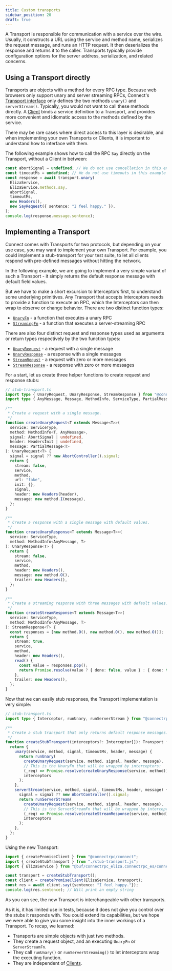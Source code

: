 ```yaml
---
title: Custom transports
sidebar_position: 20
draft: true
---
```


A Transport is responsible for communication with a service over the wire.
Usually, it constructs a URL using the service and method name, serializes
the request message, and runs an HTTP request. It then deserializes the
response and returns it to the caller. Transports typically provide
configuration options for the server address, serialization, and related
concerns.

## Using a Transport directly

Transports are objects with a method for every RPC type. Because web browsers
only support unary and server streaming RPCs, Connect's [Transport interface](https://github.com/connectrpc/connect-es/blob/614cf0b8278df83e4af22cd70201fd848d9d3ba4/packages/connect-web/src/transport.ts#L24)
only defines the two methods `unary()` and `serverStream()`. Typically, you
would not want to call these methods directly. A [Client](/docs/web/using-clients)
binds a service definition to a Transport, and provides more convenient and
idiomatic access to the methods defined by the service.

There may be rare cases where direct access to this layer is desirable, and
when implementing your own Transports or Clients, it is important to
understand how to interface with them.

The following example shows how to call the RPC `Say` directly on the
Transport, without a Client in between:

```ts
const abortSignal = undefined; // We do not use cancellation in this example
const timeoutMs = undefined; // We do not use timeouts in this example
const response = await transport.unary(
  ElizaService,
  ElizaService.methods.say,
  abortSignal,
  timeoutMs,
  new Headers(),
  new SayRequest({ sentence: "I feel happy." }),
);
console.log(response.message.sentence);
```

## Implementing a Transport

Connect comes with Transports for two protocols, but depending on your
use case, you may want to implement your own Transport. For example, you
could implement a stub-transport for your test suite, to let all clients
respond with pre-defined messages without hitting the network.

In the following example, we are going to implement a very simple variant
of such a Transport - it simply returns the default response message with
default field values.

But we have to make a short excursion to Interceptors first, to understand
some underlying primitives. Any Transport that accepts Interceptors needs to
provide a function to execute an RPC, which the Interceptors can then wrap
to observe or change behavior. There are two distinct function types:

- [`UnaryFn`](https://github.com/connectrpc/connect-es/blob/755dda7fdb9b9a70e70dd64e08771fa87c253fa9/packages/connect-core/src/interceptor.ts#L58) -
  a function that executes a unary RPC
- [`StreamingFn`](https://github.com/connectrpc/connect-es/blob/755dda7fdb9b9a70e70dd64e08771fa87c253fa9/packages/connect-core/src/interceptor.ts#L70) -
  a function that executes a server-streaming RPC

There are also four distinct request and response types used as arguments
or return types respectively by the two function types:

- [`UnaryRequest`](https://github.com/connectrpc/connect-es/blob/755dda7fdb9b9a70e70dd64e08771fa87c253fa9/packages/connect-core/src/interceptor.ts#L82) -
  a request with a single message
- [`UnaryResponse`](https://github.com/connectrpc/connect-es/blob/755dda7fdb9b9a70e70dd64e08771fa87c253fa9/packages/connect-core/src/interceptor.ts#L102) -
  a response with a single messages
- [`StreamRequst`](https://github.com/connectrpc/connect-es/blob/755dda7fdb9b9a70e70dd64e08771fa87c253fa9/packages/connect-core/src/interceptor.ts#L122) -
  a request with zero or more messages
- [`StreamResponse`](https://github.com/connectrpc/connect-es/blob/755dda7fdb9b9a70e70dd64e08771fa87c253fa9/packages/connect-core/src/interceptor.ts#L146) -
  a response with zero or more messages

For a start, let us create three helper functions to create request and
response stubs:

```ts
// stub-transport.ts
import type { UnaryRequest, UnaryResponse, StreamResponse } from "@connectrpc/connect";
import type { AnyMessage, Message, MethodInfo, ServiceType, PartialMessage } from "@bufbuild/protobuf";

/**
 * Create a request with a single message.
 */
function createUnaryRequest<T extends Message<T>>(
  service: ServiceType,
  method: MethodInfo<T, AnyMessage>,
  signal: AbortSignal | undefined,
  header: HeadersInit | undefined,
  message: PartialMessage<T>
): UnaryRequest<T> {
  signal = signal ?? new AbortController().signal;
  return {
    stream: false,
    service,
    method,
    url: "fake",
    init: {},
    signal,
    header: new Headers(header),
    message: new method.I(message),
  };
}

/**
 * Create a response with a single message with default values.
 */
function createUnaryResponse<T extends Message<T>>(
  service: ServiceType,
  method: MethodInfo<AnyMessage, T>
): UnaryResponse<T> {
  return {
    stream: false,
    service,
    method,
    header: new Headers(),
    message: new method.O(),
    trailer: new Headers(),
  };
}

/**
 * Create a streaming response with three messages with default values.
 */
function createStreamResponse<T extends Message<T>>(
  service: ServiceType,
  method: MethodInfo<AnyMessage, T>
): StreamResponse<T> {
  const responses = [new method.O(), new method.O(), new method.O()];
  return {
    stream: true,
    service,
    method,
    header: new Headers(),
    read() {
      const value = responses.pop();
      return Promise.resolve(value ? { done: false, value } : { done: true });
    },
    trailer: new Headers(),
  };
}
```

Now that we can easily stub responses, the Transport implementation is very
simple:

```ts
// stub-transport.ts
import type { Interceptor, runUnary, runServerStream } from "@connectrpc/connect-web";

/**
 * Create a stub transport that only returns default response messages.
 */
function createStubTransport(interceptors?: Interceptor[]): Transport {
  return {
    unary(service, method, signal, timeoutMs, header, message) {
      return runUnary(
        createUnaryRequest(service, method, signal, header, message),
        // This is the UnaryFn that will be wrapped by interceptors:
        (_req) => Promise.resolve(createUnaryResponse(service, method)),
        interceptors
      );
    },
    serverStream(service, method, signal, timeoutMs, header, message) {
      signal = signal ?? new AbortController().signal;
      return runServerStream(
        createUnaryRequest(service, method, signal, header, message),
        // This is the ServerStreamFn that will be wrapped by interceptors:
        (_req) => Promise.resolve(createStreamResponse(service, method)),
        interceptors
      );
    },
  };
}
```

Using the new Transport:

```ts
import { createPromiseClient } from "@connectrpc/connect";
import { createStubTransport } from "./stub-transport.js";
import { ElizaService } from "@buf/connectrpc_eliza.connectrpc_es/connectrpc/eliza/v1/eliza_connect";

const transport = createStubTransport();
const client = createPromiseClient(ElizaService, transport);
const res = await client.say({sentence: "I feel happy."});
console.log(res.sentence); // Will print an empty string
```

As you can see, the new Transport is interchangeable with other transports.

As it is, it has limited use in tests, because it does not give you control
over the stubs it responds with. You could extend its capabilities, but we
hope we were able to give you some insight into the inner workings of a
Transport. To recap, we learned:
- Transports are simple objects with just two methods.
- They create a request object, and an executing `UnaryFn` or `ServerStreamFn`.
- They call `runUnary()` or `runServerStreaming()` to let interceptors wrap the executing function.
- They are independent of [Clients](/docs/web/using-clients).

